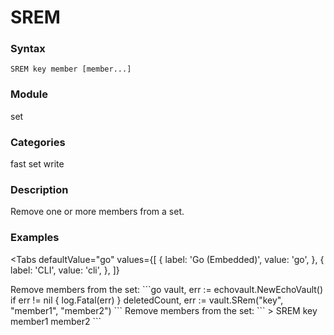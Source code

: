 
# SREM

### Syntax
```
SREM key member [member...]
```

### Module
<span className="acl-category">set</span>

### Categories 
<span className="acl-category">fast</span>
<span className="acl-category">set</span>
<span className="acl-category">write</span>

### Description 
Remove one or more members from a set.

### Examples

<Tabs
  defaultValue="go"
  values={[
    { label: 'Go (Embedded)', value: 'go', },
    { label: 'CLI', value: 'cli', },
  ]}
>
  <TabItem value="go">
    Remove members from the set:
    ```go
    vault, err := echovault.NewEchoVault()
    if err != nil {
      log.Fatal(err)
    }
    deletedCount, err := vault.SRem("key", "member1", "member2")
    ```
  </TabItem>
  <TabItem value="cli">
    Remove members from the set:
    ```
    > SREM key member1 member2
    ```
  </TabItem>
</Tabs>
